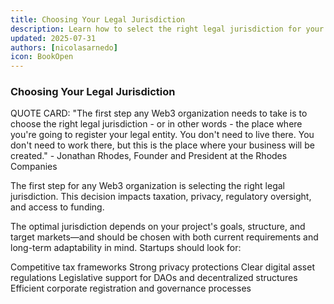 ```yaml
---
title: Choosing Your Legal Jurisdiction
description: Learn how to select the right legal jurisdiction for your Web3 startup
updated: 2025-07-31
authors: [nicolasarnedo]
icon: BookOpen
---
```


### Choosing Your Legal Jurisdiction

QUOTE CARD: "The first step any Web3 organization needs to take is to choose the right legal jurisdiction -  or in other words - the place where you're going to register your legal entity. You don't need to live there. You don't need to work there, but this is the place where your business will be created." - Jonathan Rhodes, Founder and President at the Rhodes Companies

The first step for any Web3 organization is selecting the right legal jurisdiction. This decision impacts taxation, privacy, regulatory oversight, and access to funding.

The optimal jurisdiction depends on your project's goals, structure, and target markets—and should be chosen with both current requirements and long-term adaptability in mind. Startups should look for:

Competitive tax frameworks
Strong privacy protections
Clear digital asset regulations
Legislative support for DAOs and decentralized structures
Efficient corporate registration and governance processes
